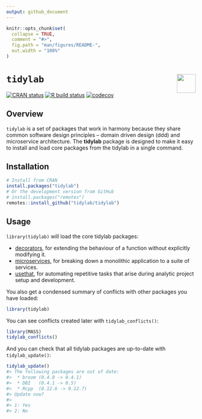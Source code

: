 ---
output: github_document
---

<!-- README.md is generated from README.Rmd. Please edit that file -->

```{r, include = FALSE}
knitr::opts_chunk$set(
  collapse = TRUE,
  comment = "#>",
  fig.path = "man/figures/README-",
  out.width = "100%"
)
```

<!-- https://github.com/tidylab/tidylab -->

# `tidylab` <img src="https://raw.githubusercontent.com/tidylab/tidylab/master/pkgdown/logo.png" align="right" height="50"/>


<!-- badges: start -->

[![CRAN
status](https://www.r-pkg.org/badges/version/tidylab)](https://CRAN.R-project.org/package=tidylab)
[![R build
status](https://github.com/tidylab/tidylab/workflows/R-CMD-check/badge.svg)](https://github.com/tidylab/tidylab/actions)
[![codecov](https://codecov.io/gh/tidylab/tidylab/branch/master/graph/badge.svg?token=U6FL5N32FL)](https://codecov.io/gh/tidylab/tidylab)

<!-- badges: end -->

## Overview

`tidylab` is a set of packages that work in harmony because they share common
software design principles -- domain driven design (ddd) and microservice
architecture. The __tidylab__ package is designed to make it easy to install and
load core packages from the tidylab in a single command.

## Installation

```{r installation, eval = FALSE, echo = TRUE}
# Install from CRAN
install.packages("tidylab")
# Or the development version from GitHub
# install.packages("remotes")
remotes::install_github("tidylab/tidylab")
```

## Usage

`library(tidylab)` will load the core tidylab packages: 

* [decorators](https://tidylab.github.io/decorators/), for extending the behaviour of a function without explicitly modifying it.
* [microservices](https://tidylab.github.io/microservices/), for breaking down a monolithic application to a suite of services.
* [usethat](https://tidylab.github.io/usethat/), for automating repetitive tasks that arise during analytic project setup and development.

You also get a condensed summary of conflicts with other packages you have loaded:

```{r example, echo = TRUE}
library(tidylab)
```

You can see conflicts created later with `tidylab_conflicts()`:

```{r conflicts, eval = FALSE, echo = TRUE}
library(MASS)
tidylab_conflicts()
```

And you can check that all tidylab packages are up-to-date with `tidylab_update()`:

```{r update, eval = FALSE, echo = TRUE}
tidylab_update()
#> The following packages are out of date:
#>  * broom (0.4.0 -> 0.4.1)
#>  * DBI   (0.4.1 -> 0.5)
#>  * Rcpp  (0.12.6 -> 0.12.7)
#> Update now?
#> 
#> 1: Yes
#> 2: No
```
